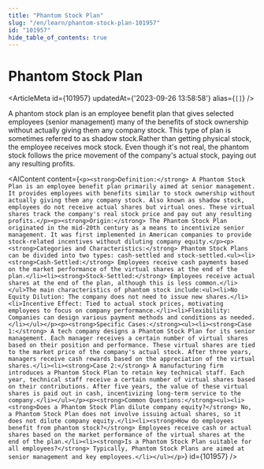 ```yaml
---
title: "Phantom Stock Plan"
slug: "/en/learn/phantom-stock-plan-101957"
id: "101957"
hide_table_of_contents: true
---
```



# Phantom Stock Plan

<ArticleMeta id={101957} updatedAt={'2023-09-26 13:58:58'} alias={`[]`} />
<div className='border-solid border-b border-t-0 my-4 border-[var(--ifm-color-gray-300)]' />

A phantom stock plan is an employee benefit plan that gives selected employees (senior management) many of the benefits of stock ownership without actually giving them any company stock. This type of plan is sometimes referred to as shadow stock.Rather than getting physical stock, the employee receives mock stock. Even though it's not real, the phantom stock follows the price movement of the company's actual stock, paying out any resulting profits.

<AIContent content={`<p><strong>Definition:</strong> A Phantom Stock Plan is an employee benefit plan primarily aimed at senior management. It provides employees with benefits similar to stock ownership without actually giving them any company stock. Also known as shadow stock, employees do not receive actual shares but virtual ones. These virtual shares track the company's real stock price and pay out any resulting profits.</p><p><strong>Origin:</strong> The Phantom Stock Plan originated in the mid-20th century as a means to incentivize senior management. It was first implemented in American companies to provide stock-related incentives without diluting company equity.</p><p><strong>Categories and Characteristics:</strong> Phantom Stock Plans can be divided into two types: cash-settled and stock-settled.<ul><li><strong>Cash-Settled:</strong> Employees receive cash payments based on the market performance of the virtual shares at the end of the plan.</li><li><strong>Stock-Settled:</strong> Employees receive actual shares at the end of the plan, although this is less common.</li></ul>The main characteristics of phantom stock include:<ul><li>No Equity Dilution: The company does not need to issue new shares.</li><li>Incentive Effect: Tied to actual stock prices, motivating employees to focus on company performance.</li><li>Flexibility: Companies can design various payment methods and conditions as needed.</li></ul></p><p><strong>Specific Cases:</strong><ul><li><strong>Case 1:</strong> A tech company designs a Phantom Stock Plan for its senior management. Each manager receives a certain number of virtual shares based on their position and performance. These virtual shares are tied to the market price of the company's actual stock. After three years, managers receive cash rewards based on the appreciation of the virtual shares.</li><li><strong>Case 2:</strong> A manufacturing firm introduces a Phantom Stock Plan to retain key technical staff. Each year, technical staff receive a certain number of virtual shares based on their contributions. After five years, the value of these virtual shares is paid out in cash, incentivizing long-term service to the company.</li></ul></p><p><strong>Common Questions:</strong><ul><li><strong>Does a Phantom Stock Plan dilute company equity?</strong> No, a Phantom Stock Plan does not involve issuing actual shares, so it does not dilute company equity.</li><li><strong>How do employees benefit from phantom stock?</strong> Employees receive cash or actual shares based on the market performance of the virtual shares at the end of the plan.</li><li><strong>Is a Phantom Stock Plan suitable for all employees?</strong> Typically, Phantom Stock Plans are aimed at senior management and key employees.</li></ul></p>`} id={101957} />
